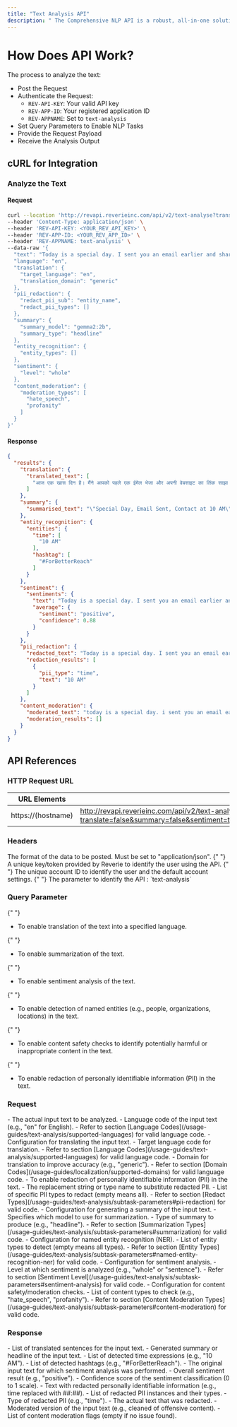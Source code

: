 ```yaml
---
title: "Text Analysis API"
description: " The Comprehensive NLP API is a robust, all-in-one solution for performing multiple natural language processing tasks through a unified endpoint. It supports content moderation, entity detection, sentiment analysis, translation, PII (Personally Identifiable Information) redaction, and text summarization. "
---
```


# How Does API Work?

The process to analyze the text:

- Post the Request
- Authenticate the Request:
    - `REV-API-KEY`: Your valid API key
    - `REV-APP-ID`: Your registered application ID
    - `REV-APPNAME`: Set to `text-analysis`
- Set Query Parameters to Enable NLP Tasks
- Provide the Request Payload
- Receive the Analysis Output

## cURL for Integration
### Analyze the Text
#### Request
```bash
curl --location 'http://revapi.reverieinc.com/api/v2/text-analyse?translate=false&summary=false&sentiment=true&detect_entities=true&content_safety=true&pii_redaction=true' \
--header 'Content-Type: application/json' \
--header 'REV-API-KEY: <YOUR_REV_API_KEY>' \
--header 'REV-APP-ID: <YOUR_REV_APP_ID>' \
--header 'REV-APPNAME: text-analysis' \
--data-raw '{
  "text": "Today is a special day. I sent you an email earlier and shared my website link. Please use #ForBetterReach and feel free to contact me around 10 AM.",
  "language": "en",
  "translation": {
    "target_language": "en",
    "translation_domain": "generic"
  },
  "pii_redaction": {
    "redact_pii_sub": "entity_name",
    "redact_pii_types": []
  },
  "summary": {
    "summary_model": "gemma2:2b",
    "summary_type": "headline"
  },
  "entity_recognition": {
    "entity_types": []
  },
  "sentiment": {
    "level": "whole"
  },
  "content_moderation": {
    "moderation_types": [
      "hate_speech",
      "profanity"
    ]
  }
}'
```
#### Response
```json
{
  "results": {
    "translation": {
      "translated_text": [
        "आज एक खास दिन है। मैंने आपको पहले एक ईमेल भेजा और अपनी वेबसाइट का लिंक साझा किया। कृपया #ForBetterReach का उपयोग करें और सुबह 10 बजे मुझसे संपर्क करने में संकोच न करें।"
      ]
    },
    "summary": {
      "summarised_text": "\"Special Day, Email Sent, Contact at 10 AM\""
    },
    "entity_recognition": {
      "entities": {
        "time": [
          "10 AM"
        ],
        "hashtag": [
          "#ForBetterReach"
        ]
      }
    },
    "sentiment": {
      "sentiments": {
        "text": "Today is a special day. I sent you an email earlier and shared my website link. Please use #ForBetterReach and feel free to contact me around 10 AM.",
        "average": {
          "sentiment": "positive",
          "confidence": 0.88
        }
      }
    },
    "pii_redaction": {
      "redacted_text": "Today is a special day. I sent you an email earlier and shared my website link. Please use #ForBetterReach and feel free to contact me around ##:##.",
      "redaction_results": [
        {
          "pii_type": "time",
          "text": "10 AM"
        }
      ]
    },
    "content_moderation": {
      "moderated_text": "today is a special day. i sent you an email earlier and shared my website link. please use #forbetterreach and feel free to contact me around 10 am.",
      "moderation_results": []
    }
  }
}

```
## API References

### HTTP Request URL
| URL Elements       | Sample URL                     |
|--------------------|--------------------------------|
| https://(hostname) | http://revapi.reverieinc.com/api/v2/text-analyse?translate=false&summary=false&sentiment=true&detect_entities=true&content_safety=true&pii_redaction=true |

### Headers
<ParamField header="Content-Type" type="string" required default="application/json">
  The format of the data to be posted. Must be set to "application/json".
</ParamField> 
<ParamField header="REV-API-KEY" type="string" required>
  {" "}
  A unique key/token provided by Reverie to identify the user using the  API.
</ParamField> 
<ParamField header="REV-APP-ID" type="string" required>
  {" "}
  The unique account ID to identify the user and the default account settings.
</ParamField> 
<ParamField header="REV-APPNAME" type="string" required>
  {" "}
  The parameter to identify the API : `text-analysis`
</ParamField> 

### Query Parameter
<ParamField query="translate" type="boolean" required>
  {" "}
  
- To enable translation of the text into a specified language.

</ParamField> 
<ParamField query="summary" type="boolean" required>
  {" "}
  
- To enable summarization of the text.

</ParamField> 
<ParamField query="sentiment" type="boolean" required>
  {" "}
  
- To enable sentiment analysis of the text.

</ParamField> 
<ParamField query="detect_entities" type="boolean" required>
  {" "}
  
- To enable detection of named entities (e.g., people, organizations, locations) in the text.

</ParamField> 
<ParamField query="content_safety" type="boolean" required>
  {" "}
  
- To enable content safety checks to identify potentially harmful or inappropriate content in the text.

</ParamField> 
<ParamField query="pii_redaction" type="boolean" required>
  {" "}
  
- To enable redaction of personally identifiable information (PII) in the text.

</ParamField> 

### Request

<ParamField body="text" type="string" required>
  - The actual input text to be analyzed.
</ParamField>

<ParamField body="language" type="string" required>
  - Language code of the input text (e.g., "en" for English).
  - Refer to section [Language Codes](/usage-guides/text-analysis/supported-languages) for valid language code.
</ParamField>

<ParamField body="translation" type="object" required>
  - Configuration for translating the input text.
</ParamField>

<ParamField body="translation.target_language" type="string" required>
  - Target language code for translation.
  - Refer to section [Language Codes](/usage-guides/text-analysis/supported-languages) for valid language code.
</ParamField>

<ParamField body="translation.translation_domain" type="string" required>
  - Domain for translation to improve accuracy (e.g., "generic").
  - Refer to section [Domain Codes](/usage-guides/localization/supported-domains) for valid language code.
</ParamField>

<ParamField body="pii_redaction" type="object" required>
  - To enable redaction of personally identifiable information (PII) in the text.
</ParamField>

<ParamField body="pii_redaction.redact_pii_sub" type="string" required>
 -  The replacement string or type name to substitute redacted PII.
</ParamField>

<ParamField body="pii_redaction.redact_pii_types" type="array" required>
  - List of specific PII types to redact (empty means all).
  - Refer to section [Redact Types](/usage-guides/text-analysis/subtask-parameters#pii-redaction) for valid code.
</ParamField>

<ParamField body="summary" type="object" required>
  - Configuration for generating a summary of the input text.
</ParamField>

<ParamField body="summary.summary_model" type="string" required>
 -  Specifies which model to use for summarization.
</ParamField>

<ParamField body="summary.summary_type" type="string" required>
 -  Type of summary to produce (e.g., "headline").
 - Refer to section [Summarization Types](/usage-guides/text-analysis/subtask-parameters#summarization) for valid code.
</ParamField>

<ParamField body="entity_recognition" type="object" required>
  - Configuration for named entity recognition (NER).
</ParamField>

<ParamField body="entity_recognition.entity_types" type="array" required>
  - List of entity types to detect (empty means all types).
  - Refer to section [Entity Types](/usage-guides/text-analysis/subtask-parameters#named-entity-recognition-ner) for valid code.
</ParamField>

<ParamField body="sentiment" type="object" required>
  - Configuration for sentiment analysis.
</ParamField>

<ParamField body="sentiment.level" type="string" required>
  - Level at which sentiment is analyzed (e.g., "whole" or "sentence").
  - Refer to section [Sentiment Level](/usage-guides/text-analysis/subtask-parameters#sentiment-analysis) for valid code.
</ParamField>

<ParamField body="content_moderation" type="object" required>
  - Configuration for content safety/moderation checks.
</ParamField>

<ParamField body="content_moderation.moderation_types" type="array" required>
  - List of content types to check (e.g., "hate_speech", "profanity").
  - Refer to section [Content Moderation Types](/usage-guides/text-analysis/subtask-parameters#content-moderation) for valid code.
</ParamField>

### Response
<ParamField body="results.translation.translated_text" type="array">
  - List of translated sentences for the input text.
</ParamField>

<ParamField body="results.summary.summarised_text" type="string">
  - Generated summary or headline of the input text.
</ParamField>

<ParamField body="results.entity_recognition.entities.time" type="array">
  - List of detected time expressions (e.g., "10 AM").
</ParamField>

<ParamField body="results.entity_recognition.entities.hashtag" type="array">
  - List of detected hashtags (e.g., "#ForBetterReach").
</ParamField>

<ParamField body="results.sentiment.sentiments.text" type="string">
  - The original input text for which sentiment analysis was performed.
</ParamField>

<ParamField body="results.sentiment.sentiments.average.sentiment" type="string">
  - Overall sentiment result (e.g., "positive").
</ParamField>

<ParamField body="results.sentiment.sentiments.average.confidence" type="float">
  - Confidence score of the sentiment classification (0 to 1 scale).
</ParamField>

<ParamField body="results.pii_redaction.redacted_text" type="string">
  - Text with redacted personally identifiable information (e.g., time replaced with ##:##).
</ParamField>

<ParamField body="results.pii_redaction.redaction_results" type="array">
  - List of redacted PII instances and their types.
</ParamField>

<ParamField body="results.pii_redaction.redaction_results[].pii_type" type="string">
  - Type of redacted PII (e.g., "time").
</ParamField>

<ParamField body="results.pii_redaction.redaction_results[].text" type="string">
  - The actual text that was redacted.
</ParamField>

<ParamField body="results.content_moderation.moderated_text" type="string">
  - Moderated version of the input text (e.g., cleaned of offensive content).
</ParamField>

<ParamField body="results.content_moderation.moderation_results" type="array">
  - List of content moderation flags (empty if no issue found).
</ParamField>

